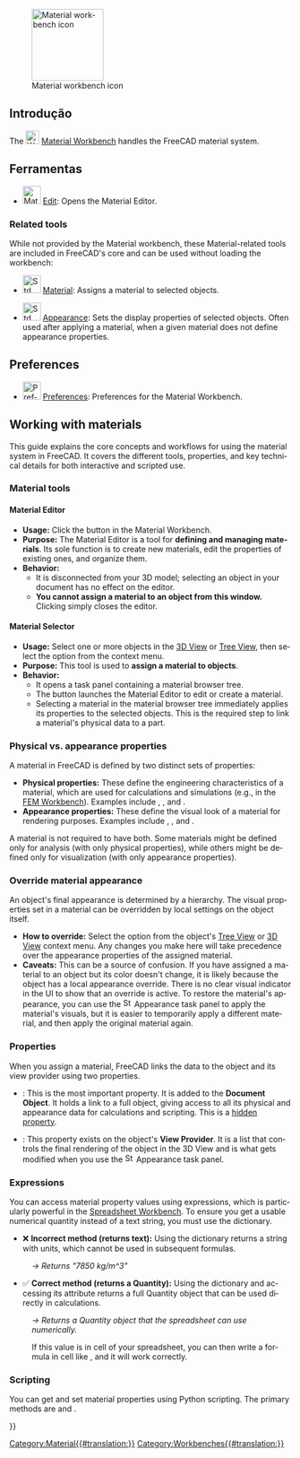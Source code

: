 <languages/>

<div lang="en" dir="ltr" class="mw-content-ltr">
{{Docnav
|[[Inspection_Workbench|Inspection Workbench]]
|[[Mesh_Workbench|Mesh Workbench]]
|IconL=Workbench_Inspection.svg
|IconR=Workbench_Mesh.svg
}}
</div>

<div lang="en" dir="ltr" class="mw-content-ltr">
[[Image:Workbench_Material.svg|thumb|128px|Material workbench icon]]
</div>

<span id="Introduction"></span>
== Introdução ==

<div lang="en" dir="ltr" class="mw-content-ltr">
{{Version|1.0}}
</div>

<div lang="en" dir="ltr" class="mw-content-ltr">
The [[Image:Workbench_Material.svg|24px]] [[Material_Workbench|Material Workbench]] handles the FreeCAD material system.
</div>

<span id="Tools"></span>
== Ferramentas ==

<div lang="en" dir="ltr" class="mw-content-ltr">
* [[Image:Material_Edit.svg|32px]] [[Material_Edit|Edit]]: Opens the Material Editor.
</div>

<div lang="en" dir="ltr" class="mw-content-ltr">
=== Related tools ===
</div>

<div lang="en" dir="ltr" class="mw-content-ltr">
While not provided by the Material workbench, these Material-related tools are included in FreeCAD's core and can be used without loading the workbench:
</div>

<div lang="en" dir="ltr" class="mw-content-ltr">
* [[Image:Std_SetMaterial.svg|32px]] [[Std_SetMaterial|Material]]: Assigns a material to selected objects.
</div>

<div lang="en" dir="ltr" class="mw-content-ltr">
* [[Image:Std_SetAppearance.svg|32px]] [[Std_SetAppearance|Appearance]]: Sets the display properties of selected objects. Often used after applying a material, when a given material does not define appearance properties.
</div>

<div lang="en" dir="ltr" class="mw-content-ltr">
== Preferences ==
</div>

<div lang="en" dir="ltr" class="mw-content-ltr">
* [[File:Preferences-material.svg|32px]] [[Material_Preferences|Preferences]]: Preferences for the Material Workbench.
</div>

<div lang="en" dir="ltr" class="mw-content-ltr">
== Working with materials ==
</div>

<div lang="en" dir="ltr" class="mw-content-ltr">
This guide explains the core concepts and workflows for using the material system in FreeCAD. It covers the different tools, properties, and key technical details for both interactive and scripted use.
</div>

<div lang="en" dir="ltr" class="mw-content-ltr">
=== Material tools ===
</div>

<div lang="en" dir="ltr" class="mw-content-ltr">
==== Material Editor ====
</div>

<div lang="en" dir="ltr" class="mw-content-ltr">
* '''Usage:''' Click the {{Button|[[Image:Material_Edit.svg|16px]] [[Material_Edit|Edit]]}} button in the Material Workbench.
* '''Purpose:''' The Material Editor is a tool for '''defining and managing materials'''. Its sole function is to create new materials, edit the properties of existing ones, and organize them.
* '''Behavior:'''
** It is disconnected from your 3D model; selecting an object in your document has no effect on the editor.
** '''You cannot assign a material to an object from this window.''' Clicking {{Button|OK}} simply closes the editor.
</div>

<div lang="en" dir="ltr" class="mw-content-ltr">
==== Material Selector ====
</div>

<div lang="en" dir="ltr" class="mw-content-ltr">
* '''Usage:''' Select one or more objects in the [[3D_View|3D View]] or [[Tree_View|Tree View]], then select the {{MenuCommand|[[Image:Std_SetMaterial.svg|16px]] [[Std_SetMaterial|Material]]}} option from the context menu.
* '''Purpose:''' This tool is used to '''assign a material to objects'''.
* '''Behavior:'''
** It opens a task panel containing a material browser tree.
** The {{Button|Launch Editor}} button launches the Material Editor to edit or create a material.
** Selecting a material in the material browser tree immediately applies its properties to the selected objects. This is the required step to link a material's physical data to a part.
</div>

<div lang="en" dir="ltr" class="mw-content-ltr">
=== Physical vs. appearance properties ===
</div>

<div lang="en" dir="ltr" class="mw-content-ltr">
A material in FreeCAD is defined by two distinct sets of properties:
</div>

<div lang="en" dir="ltr" class="mw-content-ltr">
* '''Physical properties:''' These define the engineering characteristics of a material, which are used for calculations and simulations (e.g., in the [[FEM_Workbench|FEM Workbench]]). Examples include {{Incode|Density}}, {{Incode|YoungsModulus}}, and {{Incode|PoissonRatio}}.
* '''Appearance properties:''' These define the visual look of a material for rendering purposes. Examples include {{Incode|DiffuseColor}}, {{Incode|Shininess}}, and {{Incode|Transparency}}.
</div>

<div lang="en" dir="ltr" class="mw-content-ltr">
A material is not required to have both. Some materials might be defined only for analysis (with only physical properties), while others might be defined only for visualization (with only appearance properties).
</div>

<div lang="en" dir="ltr" class="mw-content-ltr">
=== Override material appearance ===
</div>

<div lang="en" dir="ltr" class="mw-content-ltr">
An object's final appearance is determined by a hierarchy. The visual properties set in a material can be overridden by local settings on the object itself.
</div>

<div lang="en" dir="ltr" class="mw-content-ltr">
* '''How to override:''' Select the {{MenuCommand|[[Image:Std_SetAppearance.svg|16px]] [[Std_SetAppearance|Appearance]]}} option from the object's [[Tree_View|Tree View]] or [[3D_View|3D View]] context menu. Any changes you make here will take precedence over the appearance properties of the assigned material.
* '''Caveats:''' This can be a source of confusion. If you have assigned a material to an object but its color doesn't change, it is likely because the object has a local appearance override. There is no clear visual indicator in the UI to show that an override is active. To restore the material's appearance, you can use the [[Image:Std_SetAppearance.svg|16px]] Appearance task panel to apply the material's visuals, but it is easier to temporarily apply a different material, and then apply the original material again.
</div>

<div lang="en" dir="ltr" class="mw-content-ltr">
=== Properties ===
</div>

<div lang="en" dir="ltr" class="mw-content-ltr">
When you assign a material, FreeCAD links the data to the object and its view provider using two properties.
</div>

<div lang="en" dir="ltr" class="mw-content-ltr">
* {{PropertyData|Shape Material}}: This is the most important property. It is added to the '''Document Object'''. It holds a link to a full {{Incode|Materials::Material}} object, giving access to all its physical and appearance data for calculations and scripting. This is a [[Property_View#Context_menu|hidden property]].
* {{PropertyView|Shape Appearance}}: This property exists on the object's '''View Provider'''. It is a list that controls the final rendering of the object in the 3D View and is what gets modified when you use the [[Image:Std_SetAppearance.svg|16px]] Appearance task panel.
</div>

<div lang="en" dir="ltr" class="mw-content-ltr">
=== Expressions ===
</div>

<div lang="en" dir="ltr" class="mw-content-ltr">
You can access material property values using expressions, which is particularly powerful in the [[Spreadsheet_Workbench|Spreadsheet Workbench]]. To ensure you get a usable numerical quantity instead of a text string, you must use the {{Incode|PropertyObjects}} dictionary.
</div>

<div lang="en" dir="ltr" class="mw-content-ltr">
* ❌ '''Incorrect method (returns text):''' Using the {{Incode|PhysicalProperties}} dictionary returns a string with units, which cannot be used in subsequent formulas.
</div>

: {{Code|lang=text|code=
=<<MyBody>>.ShapeMaterial.PhysicalProperties[<<Density>>]
}}

<div lang="en" dir="ltr" class="mw-content-ltr">
: ''→ Returns "7850 kg/m^3"''
</div>

<div lang="en" dir="ltr" class="mw-content-ltr">
* ✅ '''Correct method (returns a Quantity):''' Using the {{Incode|PropertyObjects}} dictionary and accessing its {{Incode|Value}} attribute returns a full Quantity object that can be used directly in calculations.
</div>

: {{Code|lang=text|code=
=<<MyBody>>.ShapeMaterial.PropertyObjects[<<Density>>].Value
}}

<div lang="en" dir="ltr" class="mw-content-ltr">
: ''→ Returns a Quantity object that the spreadsheet can use numerically.''
</div>

<div lang="en" dir="ltr" class="mw-content-ltr">
: If this value is in cell {{Incode|A1}} of your spreadsheet, you can then write a formula in cell {{Incode|A2}} like {{Incode|<nowiki>=</nowiki> A1 * 10}}, and it will work correctly.
</div>

<div lang="en" dir="ltr" class="mw-content-ltr">
=== Scripting ===
</div>

<div lang="en" dir="ltr" class="mw-content-ltr">
You can get and set material properties using Python scripting. The primary methods are {{Incode|.getPhysicalValue()}} and {{Incode|.setPhysicalValue()}}.
</div>

<div lang="en" dir="ltr" class="mw-content-ltr">
{{Code|lang=python|code=
import FreeCAD
import FreeCADGui
</div>

<div lang="en" dir="ltr" class="mw-content-ltr">
# Get a reference to your object (e.g., a PartDesign Body)
obj = App.ActiveDocument.getObject("Body")
</div>

<div lang="en" dir="ltr" class="mw-content-ltr">
# --- Check for and get a property ---
if obj.ShapeMaterial.hasPhysicalProperty("Density"):
    
    # Get the value. This returns a FreeCAD.Quantity object.
    density_quantity = obj.ShapeMaterial.getPhysicalValue("Density")
    
    print(f"The material is: {obj.ShapeMaterial.Name}")
    print(f"The density is: {density_quantity}")
    print(f"Numerical value: {density_quantity.Value}")
</div>

<div lang="en" dir="ltr" class="mw-content-ltr">
else:
    print("The selected material does not have a 'Density' property.")
</div>


<div lang="en" dir="ltr" class="mw-content-ltr">
# --- Set a property ---
# The value can be a string with units or a FreeCAD.Quantity object.
try:
    obj.ShapeMaterial.setPhysicalValue("Density", "8000 kg/m^3")
    App.ActiveDocument.recompute()
    print("Density successfully updated.")
</div>

<div lang="en" dir="ltr" class="mw-content-ltr">
except Exception as e:
    print(f"Failed to set property: {e}")
}}
</div>


<div lang="en" dir="ltr" class="mw-content-ltr">
{{Docnav
|[[Inspection_Workbench|Inspection Workbench]]
|[[Mesh_Workbench|Mesh Workbench]]
|IconL=Workbench_Inspection.svg
|IconR=Workbench_Mesh.svg
}}
</div>

[[Category:Material{{#translation:}}]]
{{Userdocnavi{{#translation:}}}}
[[Category:Workbenches{{#translation:}}]]
